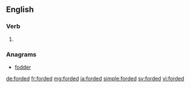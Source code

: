 ==English==

===Verb===
{{head|en}}

# {{en-past of|ford}}

===Anagrams===
* [[fodder#English|fodder]]

[[de:forded]]
[[fr:forded]]
[[mg:forded]]
[[ja:forded]]
[[simple:forded]]
[[sv:forded]]
[[vi:forded]]